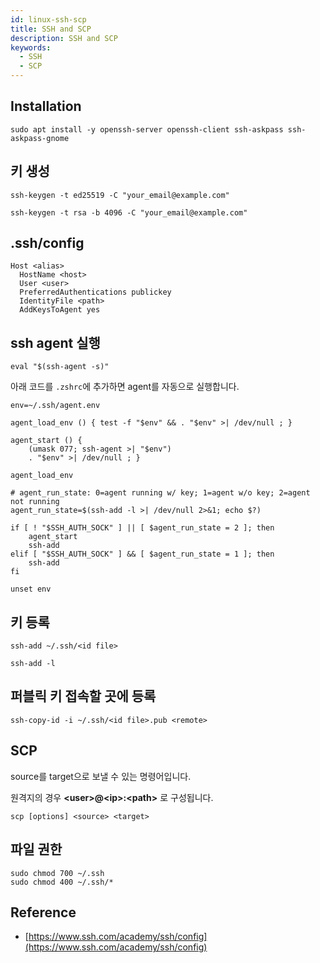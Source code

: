 ```yaml
---
id: linux-ssh-scp
title: SSH and SCP
description: SSH and SCP
keywords:
  - SSH
  - SCP
---
```


## Installation

```shell
sudo apt install -y openssh-server openssh-client ssh-askpass ssh-askpass-gnome
```

## 키 생성

```shell
ssh-keygen -t ed25519 -C "your_email@example.com"
```

```shell
ssh-keygen -t rsa -b 4096 -C "your_email@example.com"
```

## .ssh/config

```shell
Host <alias>
  HostName <host>
  User <user>
  PreferredAuthentications publickey
  IdentityFile <path>
  AddKeysToAgent yes
```

## ssh agent 실행

```shell
eval "$(ssh-agent -s)"
```

아래 코드를 `.zshrc`에 추가하면 agent를 자동으로 실행합니다.

```shell
env=~/.ssh/agent.env

agent_load_env () { test -f "$env" && . "$env" >| /dev/null ; }

agent_start () {
    (umask 077; ssh-agent >| "$env")
    . "$env" >| /dev/null ; }

agent_load_env

# agent_run_state: 0=agent running w/ key; 1=agent w/o key; 2=agent not running
agent_run_state=$(ssh-add -l >| /dev/null 2>&1; echo $?)

if [ ! "$SSH_AUTH_SOCK" ] || [ $agent_run_state = 2 ]; then
    agent_start
    ssh-add
elif [ "$SSH_AUTH_SOCK" ] && [ $agent_run_state = 1 ]; then
    ssh-add
fi

unset env
```

## 키 등록

```shell
ssh-add ~/.ssh/<id file>
```

```shell
ssh-add -l
```

## 퍼블릭 키 접속할 곳에 등록

```shell
ssh-copy-id -i ~/.ssh/<id file>.pub <remote>
```

## SCP

source를 target으로 보낼 수 있는 명령어입니다.

원격지의 경우 **\<user\>@\<ip\>:\<path\>** 로 구성됩니다.

```shell
scp [options] <source> <target>
```

## 파일 권한

```shell
sudo chmod 700 ~/.ssh
sudo chmod 400 ~/.ssh/*
```

## Reference

- [https://www.ssh.com/academy/ssh/config](https://www.ssh.com/academy/ssh/config)
